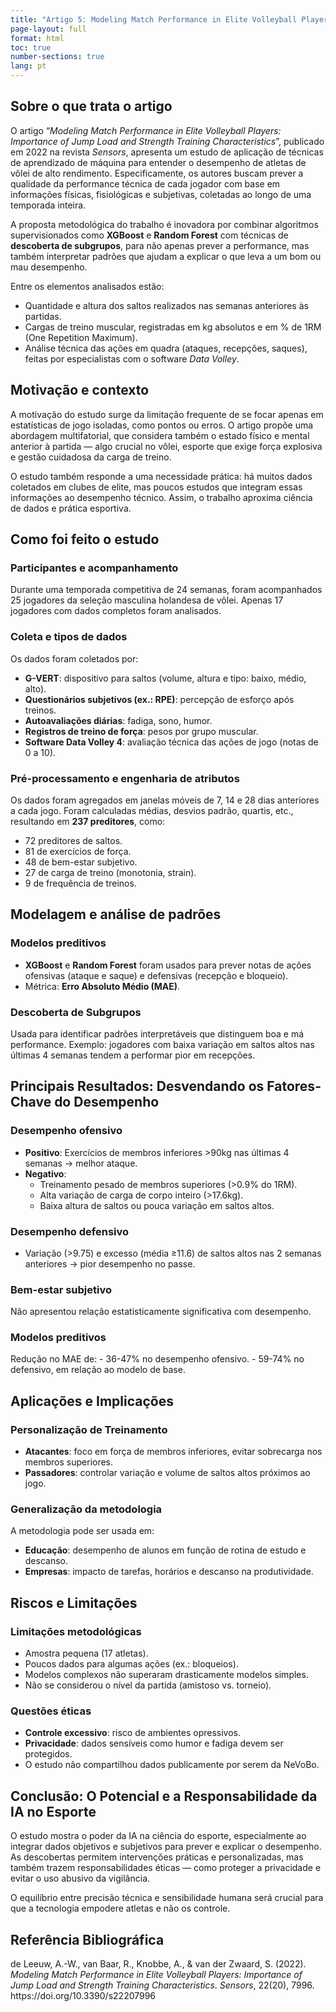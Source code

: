 ---
title: "Artigo 5: Modeling Match Performance in Elite Volleyball Players: Importance of Jump Load and Strength Training Characteristics"
page-layout: full
format: html
toc: true
number-sections: true
lang: pt
---

## Sobre o que trata o artigo

O artigo “*Modeling Match Performance in Elite Volleyball Players: Importance of Jump Load and Strength Training Characteristics*”, publicado em 2022 na revista *Sensors*, apresenta um estudo de aplicação de técnicas de aprendizado de máquina para entender o desempenho de atletas de vôlei de alto rendimento. Especificamente, os autores buscam prever a qualidade da performance técnica de cada jogador com base em informações físicas, fisiológicas e subjetivas, coletadas ao longo de uma temporada inteira.

A proposta metodológica do trabalho é inovadora por combinar algoritmos supervisionados como **XGBoost** e **Random Forest** com técnicas de **descoberta de subgrupos**, para não apenas prever a performance, mas também interpretar padrões que ajudam a explicar o que leva a um bom ou mau desempenho. 

Entre os elementos analisados estão:

- Quantidade e altura dos saltos realizados nas semanas anteriores às partidas.
- Cargas de treino muscular, registradas em kg absolutos e em % de 1RM (One Repetition Maximum).
- Análise técnica das ações em quadra (ataques, recepções, saques), feitas por especialistas com o software *Data Volley*.

## Motivação e contexto

A motivação do estudo surge da limitação frequente de se focar apenas em estatísticas de jogo isoladas, como pontos ou erros. O artigo propõe uma abordagem multifatorial, que considera também o estado físico e mental anterior à partida — algo crucial no vôlei, esporte que exige força explosiva e gestão cuidadosa da carga de treino.

O estudo também responde a uma necessidade prática: há muitos dados coletados em clubes de elite, mas poucos estudos que integram essas informações ao desempenho técnico. Assim, o trabalho aproxima ciência de dados e prática esportiva.

## Como foi feito o estudo

### Participantes e acompanhamento

Durante uma temporada competitiva de 24 semanas, foram acompanhados 25 jogadores da seleção masculina holandesa de vôlei. Apenas 17 jogadores com dados completos foram analisados.

### Coleta e tipos de dados

Os dados foram coletados por:

- **G-VERT**: dispositivo para saltos (volume, altura e tipo: baixo, médio, alto).
- **Questionários subjetivos (ex.: RPE)**: percepção de esforço após treinos.
- **Autoavaliações diárias**: fadiga, sono, humor.
- **Registros de treino de força**: pesos por grupo muscular.
- **Software Data Volley 4**: avaliação técnica das ações de jogo (notas de 0 a 10).

### Pré-processamento e engenharia de atributos

Os dados foram agregados em janelas móveis de 7, 14 e 28 dias anteriores a cada jogo. Foram calculadas médias, desvios padrão, quartis, etc., resultando em **237 preditores**, como:

- 72 preditores de saltos.
- 81 de exercícios de força.
- 48 de bem-estar subjetivo.
- 27 de carga de treino (monotonia, strain).
- 9 de frequência de treinos.

## Modelagem e análise de padrões

### Modelos preditivos

- **XGBoost** e **Random Forest** foram usados para prever notas de ações ofensivas (ataque e saque) e defensivas (recepção e bloqueio).
- Métrica: **Erro Absoluto Médio (MAE)**.

### Descoberta de Subgrupos

Usada para identificar padrões interpretáveis que distinguem boa e má performance. Exemplo: jogadores com baixa variação em saltos altos nas últimas 4 semanas tendem a performar pior em recepções.

## Principais Resultados: Desvendando os Fatores-Chave do Desempenho

### Desempenho ofensivo

- **Positivo**: Exercícios de membros inferiores >90kg nas últimas 4 semanas → melhor ataque.
- **Negativo**:
  - Treinamento pesado de membros superiores (>0.9% do 1RM).
  - Alta variação de carga de corpo inteiro (>17.6kg).
  - Baixa altura de saltos ou pouca variação em saltos altos.

### Desempenho defensivo

- Variação (>9.75) e excesso (média ≥11.6) de saltos altos nas 2 semanas anteriores → pior desempenho no passe.

### Bem-estar subjetivo

Não apresentou relação estatisticamente significativa com desempenho.

### Modelos preditivos

Redução no MAE de:
- 36-47% no desempenho ofensivo.
- 59-74% no defensivo, em relação ao modelo de base.

## Aplicações e Implicações

### Personalização de Treinamento

- **Atacantes**: foco em força de membros inferiores, evitar sobrecarga nos membros superiores.
- **Passadores**: controlar variação e volume de saltos altos próximos ao jogo.

### Generalização da metodologia

A metodologia pode ser usada em:

- **Educação**: desempenho de alunos em função de rotina de estudo e descanso.
- **Empresas**: impacto de tarefas, horários e descanso na produtividade.

## Riscos e Limitações

### Limitações metodológicas

- Amostra pequena (17 atletas).
- Poucos dados para algumas ações (ex.: bloqueios).
- Modelos complexos não superaram drasticamente modelos simples.
- Não se considerou o nível da partida (amistoso vs. torneio).

### Questões éticas

- **Controle excessivo**: risco de ambientes opressivos.
- **Privacidade**: dados sensíveis como humor e fadiga devem ser protegidos.
- O estudo não compartilhou dados publicamente por serem da NeVoBo.

## Conclusão: O Potencial e a Responsabilidade da IA no Esporte

O estudo mostra o poder da IA na ciência do esporte, especialmente ao integrar dados objetivos e subjetivos para prever e explicar o desempenho. As descobertas permitem intervenções práticas e personalizadas, mas também trazem responsabilidades éticas — como proteger a privacidade e evitar o uso abusivo da vigilância.

O equilíbrio entre precisão técnica e sensibilidade humana será crucial para que a tecnologia empodere atletas e não os controle.

## Referência Bibliográfica

de Leeuw, A.-W., van Baar, R., Knobbe, A., & van der Zwaard, S. (2022). *Modeling Match Performance in Elite Volleyball Players: Importance of Jump Load and Strength Training Characteristics*. *Sensors*, 22(20), 7996. https://doi.org/10.3390/s22207996

